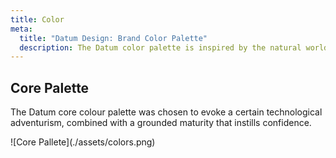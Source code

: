 ```yaml
---
title: Color
meta:
  title: "Datum Design: Brand Color Palette"
  description: The Datum color palette is inspired by the natural world, but chosen in such a way as evoke a sense of bold, optimistic futurism.
---
```



## Core Palette

The Datum core colour palette was chosen to evoke a certain technological adventurism, combined with a grounded maturity that instills confidence.

<BrandCardImage>
  ![Core Pallete](./assets/colors.png)
</BrandCardImage>

<Container class="max-w-none lg:mt-16 md:mt-12 mt-8 brand-content">
  <ColorPalette />
</Container>
